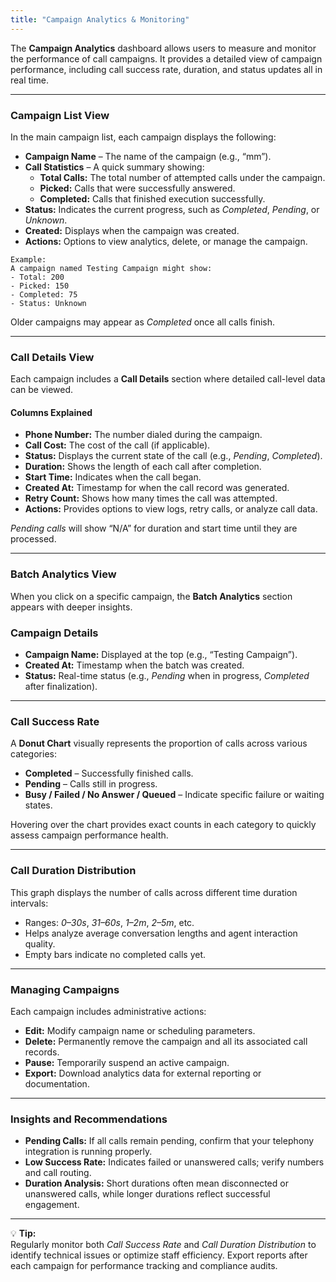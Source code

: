 ```yaml
---
title: "Campaign Analytics & Monitoring"
---
```


The **Campaign Analytics** dashboard allows users to measure and monitor the performance of call campaigns. It provides a detailed view of campaign performance, including call success rate, duration, and status updates all in real time.

---

### Campaign List View

In the main campaign list, each campaign displays the following:

- **Campaign Name** – The name of the campaign (e.g., “mm”).
- **Call Statistics** – A quick summary showing:
  - **Total Calls:** The total number of attempted calls under the campaign.
  - **Picked:** Calls that were successfully answered.
  - **Completed:** Calls that finished execution successfully.
- **Status:** Indicates the current progress, such as *Completed*, *Pending*, or *Unknown*.
- **Created:** Displays when the campaign was created.
- **Actions:** Options to view analytics, delete, or manage the campaign.
```
Example:
A campaign named Testing Campaign might show:
- Total: 200 
- Picked: 150  
- Completed: 75  
- Status: Unknown  
```
Older campaigns may appear as *Completed* once all calls finish.

---

### Call Details View

Each campaign includes a **Call Details** section where detailed call-level data can be viewed.

#### Columns Explained

- **Phone Number:** The number dialed during the campaign.
- **Call Cost:** The cost of the call (if applicable).
- **Status:** Displays the current state of the call (e.g., *Pending*, *Completed*).
- **Duration:** Shows the length of each call after completion.
- **Start Time:** Indicates when the call began.
- **Created At:** Timestamp for when the call record was generated.
- **Retry Count:** Shows how many times the call was attempted.
- **Actions:** Provides options to view logs, retry calls, or analyze call data.

*Pending calls* will show “N/A” for duration and start time until they are processed.

---

### Batch Analytics View

When you click on a specific campaign, the **Batch Analytics** section appears with deeper insights.

### Campaign Details

- **Campaign Name:** Displayed at the top (e.g., “Testing Campaign”).
- **Created At:** Timestamp when the batch was created.
- **Status:** Real-time status (e.g., *Pending* when in progress, *Completed* after finalization).

---

### Call Success Rate

A **Donut Chart** visually represents the proportion of calls across various categories:
- **Completed** – Successfully finished calls.
- **Pending** – Calls still in progress.
- **Busy / Failed / No Answer / Queued** – Indicate specific failure or waiting states.

Hovering over the chart provides exact counts in each category to quickly assess campaign performance health.

---

### Call Duration Distribution

This graph displays the number of calls across different time duration intervals:
- Ranges: *0–30s*, *31–60s*, *1–2m*, *2–5m*, etc.
- Helps analyze average conversation lengths and agent interaction quality.
- Empty bars indicate no completed calls yet.

---

### Managing Campaigns

Each campaign includes administrative actions:
- **Edit:** Modify campaign name or scheduling parameters.
- **Delete:** Permanently remove the campaign and all its associated call records.
- **Pause:** Temporarily suspend an active campaign.
- **Export:** Download analytics data for external reporting or documentation.

---

### Insights and Recommendations

- **Pending Calls:** If all calls remain pending, confirm that your telephony integration is running properly.
- **Low Success Rate:** Indicates failed or unanswered calls; verify numbers and call routing.
- **Duration Analysis:** Short durations often mean disconnected or unanswered calls, while longer durations reflect successful engagement.

---

💡 **Tip:**  
Regularly monitor both *Call Success Rate* and *Call Duration Distribution* to identify technical issues or optimize staff efficiency. Export reports after each campaign for performance tracking and compliance audits.
